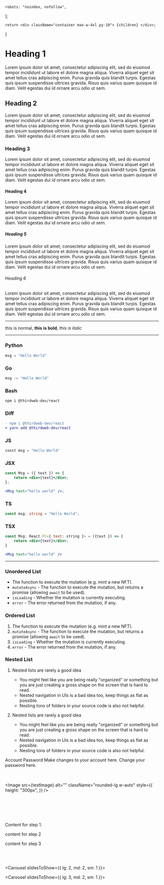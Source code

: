 
	robots: "noindex, nofollow",
};

	return <div className="container max-w-4xl py-10"> {children} </div>;
}

# Heading 1

Lorem ipsum dolor sit amet, consectetur adipiscing elit, sed do eiusmod tempor incididunt ut labore et dolore magna aliqua. Viverra aliquet eget sit amet tellus cras adipiscing enim. Purus gravida quis blandit turpis. Egestas quis ipsum suspendisse ultrices gravida. Risus quis varius quam quisque id diam. Velit egestas dui id ornare arcu odio ut sem.

## Heading 2

Lorem ipsum dolor sit amet, consectetur adipiscing elit, sed do eiusmod tempor incididunt ut labore et dolore magna aliqua. Viverra aliquet eget sit amet tellus cras adipiscing enim. Purus gravida quis blandit turpis. Egestas quis ipsum suspendisse ultrices gravida. Risus quis varius quam quisque id diam. Velit egestas dui id ornare arcu odio ut sem.

### Heading 3

Lorem ipsum dolor sit amet, consectetur adipiscing elit, sed do eiusmod tempor incididunt ut labore et dolore magna aliqua. Viverra aliquet eget sit amet tellus cras adipiscing enim. Purus gravida quis blandit turpis. Egestas quis ipsum suspendisse ultrices gravida. Risus quis varius quam quisque id diam. Velit egestas dui id ornare arcu odio ut sem.

#### Heading 4

Lorem ipsum dolor sit amet, consectetur adipiscing elit, sed do eiusmod tempor incididunt ut labore et dolore magna aliqua. Viverra aliquet eget sit amet tellus cras adipiscing enim. Purus gravida quis blandit turpis. Egestas quis ipsum suspendisse ultrices gravida. Risus quis varius quam quisque id diam. Velit egestas dui id ornare arcu odio ut sem.

##### Heading 5

Lorem ipsum dolor sit amet, consectetur adipiscing elit, sed do eiusmod tempor incididunt ut labore et dolore magna aliqua. Viverra aliquet eget sit amet tellus cras adipiscing enim. Purus gravida quis blandit turpis. Egestas quis ipsum suspendisse ultrices gravida. Risus quis varius quam quisque id diam. Velit egestas dui id ornare arcu odio ut sem.

###### Heading 6

Lorem ipsum dolor sit amet, consectetur adipiscing elit, sed do eiusmod tempor incididunt ut labore et dolore magna aliqua. Viverra aliquet eget sit amet tellus cras adipiscing enim. Purus gravida quis blandit turpis. Egestas quis ipsum suspendisse ultrices gravida. Risus quis varius quam quisque id diam. Velit egestas dui id ornare arcu odio ut sem.

---

this is normal, **this is bold**, _this is italic_

---

### Python

```python
msg = "Hello World"
```

### Go

```python
msg := "Hello World"
```

### Bash

```bash
npm i @thirdweb-dev/react
```

### Diff

```diff
- npm i @thirdweb-dev/react
+ yarn add @thirdweb-dev/react
```

### JS

```python
const msg = "Hello World"
```

### JSX

```jsx
const Msg = ({ text }) => {
	return <div>{text}</div>;
};

<Msg text="hello world" />;
```

### TS

```ts
const msg: string = "Hello World";
```

### TSX

```jsx
const Msg: React.FC<{ text: string }> = ({text }) => {
	return <div>{text}</div>;
}

<Msg text="hello world" />
```

---

### Unordered List

- The function to execute the mutation (e.g. mint a new NFT).
- `mutateAsync` - The function to execute the mutation, but returns a promise (allowing `await` to be used).
- `isLoading` - Whether the mutation is currently executing.
- `error` - The error returned from the mutation, if any.

### Ordered List

1. The function to execute the mutation (e.g. mint a new NFT).
2. `mutateAsync` - The function to execute the mutation, but returns a promise (allowing `await` to be used).
3. `isLoading` - Whether the mutation is currently executing.
4. `error` - The error returned from the mutation, if any.

### Nested List

1. Nested lists are rarely a good idea

   - You might feel like you are being really "organized" or something but you are just creating a gross shape on the screen that is hard to read.
   - Nested navigation in UIs is a bad idea too, keep things as flat as possible.
   - Nesting tons of folders in your source code is also not helpful.

2. Nested lists are rarely a good idea

   - You might feel like you are being really "organized" or something but you are just creating a gross shape on the screen that is hard to read.
   - Nested navigation in UIs is a bad idea too, keep things as flat as possible.
   - Nesting tons of folders in your source code is also not helpful.

<div className="h-20" />

<Tabs defaultValue="account">
	<TabsList>
		<TabsTrigger value="account">Account</TabsTrigger>
		<TabsTrigger value="password">Password</TabsTrigger>
	</TabsList>
	<TabsContent value="account">Make changes to your account here.</TabsContent>
	<TabsContent value="password">Change your password here.</TabsContent>
</Tabs>

<br />
<br />

<Image src={testImage} alt="" className="my-10" />

<br />
<br />

<Image
	src={testImage}
	alt=""
	className="rounded-lg w-auto"
	style={{
		height: "300px",
	}}
/>

<br />
<br />

<div className="flex justify-center border py-8 rounded-lg">
	<Image
		src={testImage}
		alt=""
		className="rounded-lg w-auto"
		style={{
			height: "300px",
		}}
	/>
</div>

<br />
<br />

<Steps>

<Step title="Step 1" >

Content for step 1.

</Step>

<Step title="Step 2" >

content for step 2

</Step>

<Step title="Step 3" >

content for step 3

</Step>

</Steps>

<br />
<br />

<Carousel slidesToShow={{
	lg: 2,
	md: 2,
	sm: 1
}}>

<ArticleCard
	title="Some Title"
	description="This is a short description about this card and its properties."
	href="/"
	image={testImage}
/>

<ArticleCard
	title="Some Title"
	description="This is a short description about this card and its properties."
	href="/"
	image={test2Image}
/>

<ArticleCard
	title="Some Title"
	description="This is a short description about this card and its properties."
	href="/"
	image={testImage}
/>

<ArticleCard
	title="Some Title"
	description="This is a short description about this card and its properties."
	href="/"
	image={testImage}
/>

</Carousel>

<Carousel slidesToShow={{
	lg: 3,
	md: 2,
	sm: 1
}}>

<ArticleCard
	title="Some Title"
	description="This is a short description about this card and its properties."
	href="/"
	image={testImage}
/>

<ArticleCard
	title="Some Title"
	description="This is a short description about this card and its properties."
	href="/"
	image={testImage}
/>

<ArticleCard
	title="Some Title"
	description="This is a short description about this card and its properties."
	href="/"
	image={testImage}
/>

<ArticleCard
	title="Some Title"
	description="This is a short description about this card and its properties."
	href="/"
	image={testImage}
/>

</Carousel>

